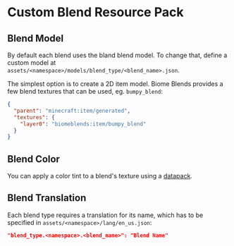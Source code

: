 # Custom Blend Resource Pack

## Blend Model

By default each blend uses the bland blend model. To change that, define a custom model at `assets/<namespace>/models/blend_type/<blend_name>.json`.

The simplest option is to create a 2D item model. Biome Blends provides a few blend textures that can be used, eg. `bumpy_blend`:

```json
{
  "parent": "minecraft:item/generated",
  "textures": {
    "layer0": "biomeblends:item/bumpy_blend"
  }
}
```

## Blend Color

You can apply a color tint to a blend's texture using a [datapack](./datapack-format#blend-color).

## Blend Translation

Each blend type requires a translation for its name, which has to be specified in `assets/<namespace>/lang/en_us.json`:
```json
"blend_type.<namespace>.<blend_name>": "Blend Name"
```
